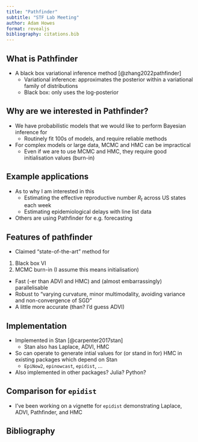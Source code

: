 ```yaml
---
title: "Pathfinder"
subtitle: "STF Lab Meeting"
author: Adam Howes
format: revealjs
bibliography: citations.bib
---
```


## What is Pathfinder

* A black box variational inference method [@zhang2022pathfinder]
  * Variational inference: approximates the posterior within a variational family of distributions
  * Black box: only uses the log-posterior

## Why are we interested in Pathfinder?

* We have probabilistic models that we would like to perform Bayesian inference for
  * Routinely fit 100s of models, and require reliable methods
* For complex models or large data, MCMC and HMC can be impractical
  * Even if we are to use MCMC and HMC, they require good initialisation values (burn-in)

## Example applications

* As to why I am interested in this
  * Estimating the effective reproductive number $R_t$ across US states each week
  * Estimating epidemiological delays with line list data
* Others are using Pathfinder for e.g. forecasting

## Features of pathfinder

* Claimed "state-of-the-art" method for
1. Black box VI
2. MCMC burn-in (I assume this means initialisation)
* Fast (-er than ADVI and HMC) and (almost embarrassingly) parallelisable
* Robust to "varying curvature, minor multimodality, avoiding variance and non-convergence of SGD"
* A little more accurate (than? I'd guess ADVI)

## Implementation

* Implemented in Stan [@carpenter2017stan]
  * Stan also has Laplace, ADVI, HMC
* So can operate to generate intial values for (or stand in for) HMC in existing packages which depend on Stan
  * `EpiNow2`, `epinowcast`, `epidist`, ...
* Also implemented in other packages? Julia? Python?

## Comparison for `epidist`

* I've been working on a vignette for `epidist` demonstrating Laplace, ADVI, Pathfinder, and HMC

## Bibliography